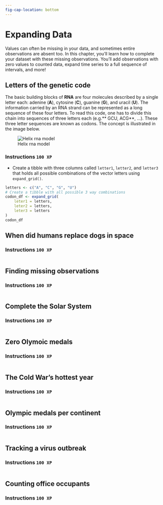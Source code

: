 ```yaml
---
fig-cap-location: bottom
---
```

# Expanding Data

Values can often be missing in your data, and sometimes entire observations are 
absent too. In this chapter, you'll learn how to complete your dataset with 
these missing observations. You'll add observations with zero values to counted 
data, expand time series to a full sequence of intervals, and more!


## Letters of the genetic code

The basic building blocks of **RNA** are four molecules described by a single
letter each: adenine (**A**), cytosine (**C**), guanine (**G**), and 
uracil (**U**).
The information carried by an RNA strand can be represented as a long
sequence of these four letters. To read this code, one has to divide this chain 
into sequences of three letters each (e.g.** GCU, ACG**, …). These three letter 
sequences are known as codons. The concept is illustrated in the image below.


![Helix rna model](rna.png "RNA"){fig-alt="Ribonucleic Acid"}


### Instructions `100 XP` {.unnumbered}

- Create a tibble with three columns called `letter1`, `letter2`, and `letter3`
that holds all possible combinations of the vector letters using 
`expand_grid()`.

```.r
letters <- c("A", "C", "G", "U")
# Create a tibble with all possible 3 way combinations
codon_df <- expand_grid(
    leter1 = letters,
    leter2 = letters,
    leter3 = letters
)
codon_df
```


## When did humans replace dogs in space

### Instructions `100 XP` {.unnumbered}

```.r

```
## Finding missing observations

### Instructions `100 XP` {.unnumbered}

```.r

```
## Complete the Solar System

### Instructions `100 XP` {.unnumbered}

```.r

```
## Zero Olymoic medals

### Instructions `100 XP` {.unnumbered}

```.r

```
## The Cold War's hottest year

### Instructions `100 XP` {.unnumbered}

```.r

```

## Olympic medals per continent

### Instructions `100 XP` {.unnumbered}

```.r

```
## Tracking a virus outbreak

### Instructions `100 XP` {.unnumbered}

```.r

```
## Counting office occupants

### Instructions `100 XP` {.unnumbered}

```.r

```